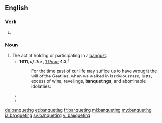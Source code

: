 ==English==

===Verb===
{{head|en|present participle}}

# {{present participle of|banquet|lang=en|nocat=1}}

===Noun===
{{en-noun}}

# The act of holding or participating in a [[banquet]].
#* '''1611''', ''{{w|King James Version}} of the {{w|Bible}}'', [[w:First Epistle of Peter|1 Peter]] 4:3,<sup>[https://www.biblegateway.com/passage/?search=1%20Peter+4&version=KJV]</sup>
#*: For the time past of our life may suffice us to have wrought the will of the Gentiles, when we walked in lasciviousness, lusts, excess of wine, revellings, '''banquetings''', and abominable idolatries:
#* {{quote-book|year=1818|author=Charles and Mary Lamb|title=The Works of Charles and Mary Lamb IV|chapter=John Woodvil: A Tragedy|edition=|url=http://www.gutenberg.org/etext/11576
|passage=Tis not to sit In place of worship at the royal masques, Their pastimes, plays, and Whitehall '''banquetings''', For none of these, Nor yet to be seen whispering with some great one, Do I affect the favours of the court.}}
#* {{quote-book|year=1836|author=American Anti-Slavery Society|title=The Anti-Slavery Examiner, Omnibus|chapter=|edition=|url=http://www.gutenberg.org/etext/11275
|passage=It is no proof of generosity (say the objectors) to take the bread of the laborer, to lavish it in '''banquetings''' on the rich.}}

[[de:banqueting]]
[[et:banqueting]]
[[fr:banqueting]]
[[ml:banqueting]]
[[my:banqueting]]
[[ja:banqueting]]
[[sv:banqueting]]
[[vi:banqueting]]